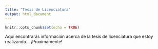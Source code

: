 ```yaml
---
title: "Tesis de Licenciatura"
output: html_document
---
```


```r
knitr::opts_chunk$set(echo = TRUE)
```

Aquí encontrarás información acerca de la tesis de licenciatura que estoy realizando... ¡Proximamente!